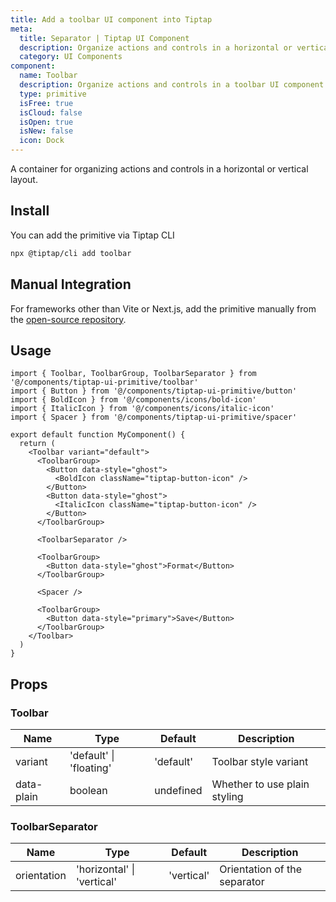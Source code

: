 ```yaml
---
title: Add a toolbar UI component into Tiptap
meta:
  title: Separator | Tiptap UI Component
  description: Organize actions and controls in a horizontal or vertical container. More in the docs!
  category: UI Components
component:
  name: Toolbar
  description: Organize actions and controls in a toolbar UI component.
  type: primitive
  isFree: true
  isCloud: false
  isOpen: true
  isNew: false
  icon: Dock
---
```



A container for organizing actions and controls in a horizontal or vertical layout.

<CodeDemo
  isScrollable
  isSmall
  src="https://template.tiptap.dev/preview/tiptap-ui-primitive/toolbar"
/>

## Install

You can add the primitive via Tiptap CLI

```bash
npx @tiptap/cli add toolbar
```

## Manual Integration

For frameworks other than Vite or Next.js, add the primitive manually from the [open-source repository](https://github.com/ueberdosis/tiptap-ui-components/tree/main/apps/web/src/components/tiptap-ui-primitive/toolbar).

## Usage

```tsx
import { Toolbar, ToolbarGroup, ToolbarSeparator } from '@/components/tiptap-ui-primitive/toolbar'
import { Button } from '@/components/tiptap-ui-primitive/button'
import { BoldIcon } from '@/components/icons/bold-icon'
import { ItalicIcon } from '@/components/icons/italic-icon'
import { Spacer } from '@/components/tiptap-ui-primitive/spacer'

export default function MyComponent() {
  return (
    <Toolbar variant="default">
      <ToolbarGroup>
        <Button data-style="ghost">
          <BoldIcon className="tiptap-button-icon" />
        </Button>
        <Button data-style="ghost">
          <ItalicIcon className="tiptap-button-icon" />
        </Button>
      </ToolbarGroup>

      <ToolbarSeparator />

      <ToolbarGroup>
        <Button data-style="ghost">Format</Button>
      </ToolbarGroup>

      <Spacer />

      <ToolbarGroup>
        <Button data-style="primary">Save</Button>
      </ToolbarGroup>
    </Toolbar>
  )
}
```

## Props

### Toolbar

| Name       | Type                    | Default   | Description                  |
| ---------- | ----------------------- | --------- | ---------------------------- |
| variant    | 'default' \| 'floating' | 'default' | Toolbar style variant        |
| data-plain | boolean                 | undefined | Whether to use plain styling |

### ToolbarSeparator

| Name        | Type                       | Default    | Description                  |
| ----------- | -------------------------- | ---------- | ---------------------------- |
| orientation | 'horizontal' \| 'vertical' | 'vertical' | Orientation of the separator |
